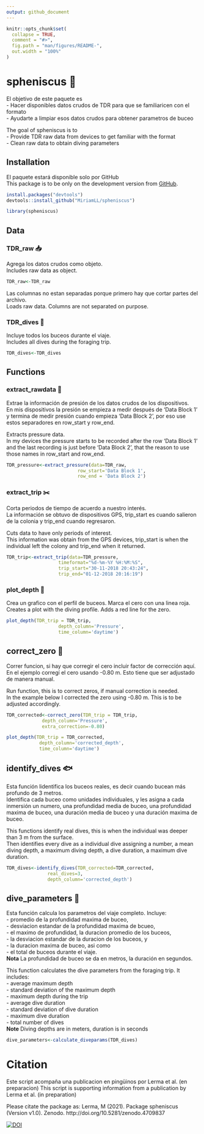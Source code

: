 ```yaml
---
output: github_document
---
```


```r
knitr::opts_chunk$set(
  collapse = TRUE,
  comment = "#>",
  fig.path = "man/figures/README-",
  out.width = "100%"
)
```

# spheniscus 🐧

El objetivo de este paquete es  
- Hacer disponibles datos crudos de TDR para que se familiaricen con el formato  
- Ayudarte a limpiar esos datos crudos para obtener parametros de buceo  

The goal of spheniscus is to  
- Provide TDR raw data from devices to get familiar with the format  
- Clean raw data to obtain diving parameters


## Installation
El paquete estará disponible solo por GitHub <br>
This package is to be only on the development version from [GitHub](https://github.com/).
```r
install.packages("devtools")
devtools::install_github("MiriamLL/spheniscus")
```

```r
library(spheniscus)
```

## Data

### TDR_raw 📥
Agrega los datos crudos como objeto. <br>
Includes raw data as object.
```r
TDR_raw<-TDR_raw
```
Las columnas no estan separadas porque primero hay que cortar partes del archivo. <br>
Loads raw data. Columns are not separated on purpose. 

### TDR_dives 🤿
Incluye todos los buceos durante el viaje. <br>
Includes all dives during the foraging trip.
```r
TDR_dives<-TDR_dives
```


## Functions

### extract_rawdata 🧹
Extrae la información de presión de los datos crudos de los dispositivos.  <br>
En mis dispositivos la presión se empieza a medir después de 'Data Block 1' y termina de medir presión cuando empieza 'Data Block 2', por eso use estos separadores en row_start y row_end.<br>


Extracts pressure data.<br>
In my devices the pressure starts to be recorded after the row 'Data Block 1' and the last recording is just before 'Data Block 2', that the reason to use those names in row_start and row_end.<br>

```r
TDR_pressure<-extract_pressure(data=TDR_raw, 
                          row_start='Data Block 1', 
                          row_end = 'Data Block 2')
```

### extract_trip ✂️
Corta periodos de tiempo de acuerdo a nuestro interés. <br>
La información se obtuvo de dispositivos GPS, trip_start es cuando salieron de la colonia y trip_end cuando regresaron.

Cuts data to have only periods of interest. <br>
This information was obtain from the GPS devices, trip_start is when the individual left the colony and trip_end when it returned.

```r
TDR_trip<-extract_trip(data=TDR_pressure,
                   timeformat="%d-%m-%Y %H:%M:%S",
                   trip_start="30-11-2018 20:43:24",
                   trip_end="01-12-2018 20:16:19")
```

### plot_depth 🎨
Crea un grafico con el perfil de buceos. Marca el cero con una linea roja. <br>
Creates a plot with the diving profile. Adds a red line for the zero.

```r
plot_depth(TDR_trip = TDR_trip,
                   depth_column='Pressure',
                   time_column='daytime')
```


## correct_zero 📐

Correr funcion, si hay que corregir el cero incluir factor de corrección aquí. <br>
En el ejemplo corregí el cero usando -0.80 m. Esto tiene que ser adjustado de manera manual.

Run function, this is to correct zeros, if manual correction is needed. <br>
In the example below I corrected the zero using -0.80 m. This is to be adjusted accordingly.

```r
TDR_corrected<-correct_zero(TDR_trip = TDR_trip,
             depth_column='Pressure',
             extra_correction=-0.80)
```

```r
plot_depth(TDR_trip = TDR_corrected,
            depth_column='corrected_depth',
            time_column='daytime')
```

## identify_dives 🐟
Esta función lidentifica los buceos reales, es decir cuando bucean más profundo de 3 metros. <br> 
Identifica cada buceo como unidades individuales, y les asigna a cada inmersión un numero, una profundidad media de buceo, una profundidad maxima de buceo, una duración media de buceo y una duración maxima de buceo.

This functions identify real dives, this is when the individual was deeper than 3 m from the surface. <br> Then identifies every dive as a individual dive assigning a number, a mean diving depth, a maximum diving depth, a dive duration, a maximum dive duration. 

```r
TDR_dives<-identify_dives(TDR_corrected=TDR_corrected,
               real_dives=3,
               depth_column='corrected_depth')
```


## dive_parameters 🤿
Esta función calcula los parametros del viaje completo. Incluye:  
- promedio de la profundidad maxima de buceo,  
- desviacion estandar de la profundidad maxima de bcueo,  
- el maximo de profundidad, la duracion promedio de los buceos,  
- la desviacion estandar de la duracion de los buceos, y  
- la duracion maxima de buceo, asi como  
- el total de buceos durante el viaje.  
**Nota** La profundidad de buceo se da en metros, la duración en segundos.

This function calculates the dive parameters from the foraging trip. It includes:  
- average maximum depth  
- standard deviation of the maximum depth  
- maximum depth during the trip  
- average dive duration  
- standard deviation of dive duration  
- maximum dive duration  
- total number of dives   
**Note** Diving depths are in meters, duration is in seconds

```r
dive_parameters<-calculate_diveparams(TDR_dives)
```


# Citation

Este script acompaña una publicacion en pingüinos por Lerma et al. (en preparacion)
This script is supporting information from a publication by Lerma et al. (in preparation)

Please citate the package as:
Lerma, M (2021). Package spheniscus (Version v1.0). Zenodo. http://doi.org/10.5281/zenodo.4709837 

[![DOI](https://zenodo.org/badge/360213200.svg)](https://zenodo.org/badge/latestdoi/360213200)
